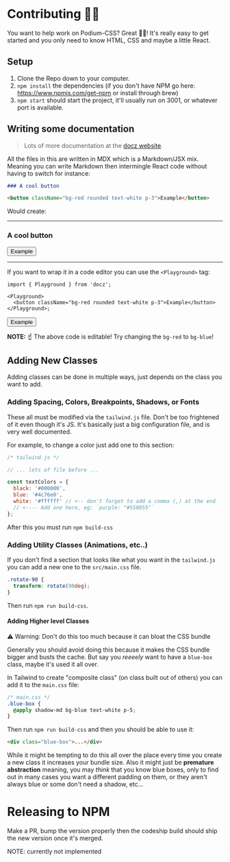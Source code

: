 # Contributing 🙋‍♀️


You want to help work on Podium-CSS? Great 👏😁! It's really easy to get
started and you only need to know HTML, CSS and maybe a little React.

## Setup

1. Clone the Repo down to your computer.
2. `npm install` the dependencies (if you don't have NPM go here: https://www.npmjs.com/get-npm or install through brew)
3. `npm start` should start the project, it'll usually run on 3001, or whatever port is available.

## Writing some documentation

> Lots of more documentation at the [docz website](https://docz.site/introduction).

All the files in this are written in MDX which is a Markdown/JSX mix. Meaning you
can write Markdown then intermingle React code without having to switch for instance:

```md
### A cool button

<button className="bg-red rounded text-white p-3">Example</button>
```

Would create:

---

### A cool button

<button className="bg-red rounded text-white p-3">Example</button>

---

If you want to wrap it in a code editor you can use the `<Playground>` tag:

```
import { Playground } from 'docz';

<Playground>
  <button className="bg-red rounded text-white p-3">Example</button>
</Playground>;
```


<Playground>
  <button className="bg-red rounded text-white p-3">Example</button>
</Playground>

**NOTE:** ☝️ The above code is editable! Try changing the `bg-red` to `bg-blue`!

## Adding New Classes

Adding classes can be done in multiple ways, just depends on the class you want to add.

### Adding Spacing, Colors, Breakpoints, Shadows, or Fonts

These all must be modified via the `tailwind.js` file. Don't be
too frightened of it even though it's JS. It's basically just
a big configuration file, and is very well documented.

For example, to change a color just add one to this section:

```js
/* tailwind.js */

// ... lots of file before ...

const textColors = {
  black: '#000000',
  blue: '#4c76e0',
  white: '#ffffff' // <-- don't forget to add a comma (,) at the end
  // <---- Add one here, eg: `purple: "#550055"`
};
```

After this you must run `npm build-css`

### Adding Utility Classes (Animations, etc..)

If you don't find a section that looks like what you want in the `tailwind.js`
you can add a new one to the `src/main.css` file.

```css
.rotate-90 {
  transform: rotate(90deg);
}
```

Then run `npm run build-css`.

#### Adding Higher level Classes

<span class="bg-mystic text-red py-3 px-4 rounded my-5 text-center">
  ⚠️ Warning: Don't do this too much because it can bloat the CSS bundle
</span>

Generally you should avoid doing this because it makes the CSS bundle bigger and busts the cache.
But say you _reeeely_ want to have a `blue-box` class, maybe it's used it all over.

In Tailwind to create "composite class" (on class built out of others) you can add
it to the `main.css` file:

```css
/* main.css */
.blue-box {
  @apply shadow-md bg-blue text-white p-5;
}
```

Then run `npm run build-css` and then you should be able to use it:

```html
<div class="blue-box">...</div>
```

While it might be tempting to do this all over the place
every time you create a new class it increases your bundle size.
Also it might just be **premature abstraction** meaning, you may _think_ that you know blue boxes, only to find out in many cases
you want a different padding on them, or they aren't always blue
or some don't need a shadow, etc...

# Releasing to NPM

Make a PR, bump the version properly then the codeship build
should ship the new version once it's merged.

NOTE: currently not implemented
